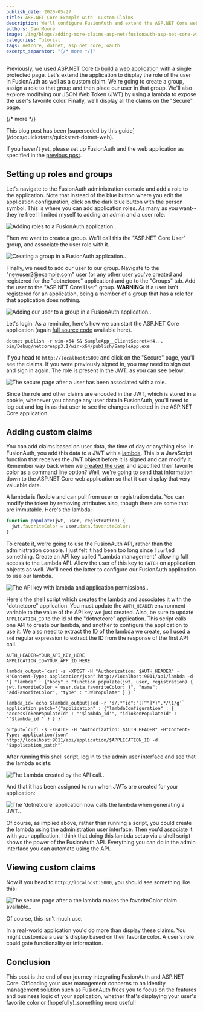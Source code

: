 ```yaml
---
publish_date: 2020-05-27 
title: ASP.NET Core Example with  Custom Claims
description: We'll configure FusionAuth and extend the ASP.NET Core web application to display role and custom claims from a JWT.
authors: Dan Moore
image: /img/blogs/adding-more-claims-asp-net/fusionauth-asp-net-core-with-custom-claims.png
categories: Tutorial
tags: netcore, dotnet, asp net core, oauth
excerpt_separator: "{/* more */}"
---
```


Previously, we used ASP.NET Core to [build a web application](/blog/2020/05/06/securing-asp-netcore-razor-pages-app-with-oauth) with a single protected page. Let's extend the application to display the role of the user in FusionAuth as well as a custom claim. We're going to create a group, assign a role to that group and then place our user in that group. We'll also explore modifying our JSON Web Token (JWT) by using a lambda to expose the user's favorite color. Finally, we'll display all the claims on the "Secure" page.

{/* more */}

<Aside type="tip" nodark="true">This blog post has been [superseded by this guide](/docs/quickstarts/quickstart-dotnet-web).</Aside>

If you haven't yet, please set up FusionAuth and the web application as specified in the [previous post](/blog/2020/05/06/securing-asp-netcore-razor-pages-app-with-oauth).

## Setting up roles and groups

Let's navigate to the FusionAuth administration console and add a role to the application. Note that instead of the blue button where you edit the application configuration, click on the dark blue button with the person symbol. This is where you can add application roles. As many as you want--they're free! I limited myself to adding an admin and a user role.

![Adding roles to a FusionAuth application..](/img/blogs/adding-more-claims-asp-net/aspnetextended-add-roles.png)

Then we want to create a group. We'll call this the "ASP.NET Core User" group, and associate the user role with it.
	
![Creating a group in a FusionAuth application..](/img/blogs/adding-more-claims-asp-net/aspnetextended-create-group.png)

Finally, we need to add our user to our group. Navigate to the "newuser2@example.com" user (or any other user you've created and registered for the "dotnetcore" application) and go to the "Groups" tab. Add the user to the "ASP.NET Core User" group. **WARNING:** if a user isn't registered for an application, being a member of a group that has a role for that application does nothing.

![Adding our user to a group in a FusionAuth application..](/img/blogs/adding-more-claims-asp-net/aspnetextended-add-user-to-group.png)

Let's login. As a reminder, here's how we can start the ASP.NET Core application (again [full source code](https://github.com/FusionAuth/fusionauth-example-asp-netcore) available here).

```shell
dotnet publish -r win-x64 && SampleApp__ClientSecret=H4... bin/Debug/netcoreapp3.1/win-x64/publish/SampleApp.exe
```

If you head to `http://localhost:5000` and click on the "Secure" page, you'll see the claims. If you were previously signed in, you may need to sign out and sign in again. The role is present in the JWT, as you can see below:

![The secure page after a user has been associated with a role..](/img/blogs/adding-more-claims-asp-net/aspnetextended-roles-only-roles-highlighted.png)

Since the role and other claims are encoded in the JWT, which is stored in a cookie, whenever you change any user data in FusionAuth, you'll need to log out and log in as that user to see the changes reflected in the ASP.NET Core application.

## Adding custom claims

You can add claims based on user data, the time of day or anything else. In FusionAuth, you add this data to a JWT with a [lambda](/docs/extend/code/lambdas/jwt-populate). This is a JavaScript function that receives the JWT object before it is signed and can modify it. Remember way back when we [created the user](/blog/2020/04/28/dot-net-command-line-client) and specified their favorite color as a command line option? Well, we're going to send that information down to the ASP.NET Core web application so that it can display that very valuable data.

A lambda is flexible and can pull from user or registration data. You can modify the token by removing attributes also, though there are some that are immutable. Here's the lambda:

```javascript
function populate(jwt, user, registration) {
  jwt.favoriteColor = user.data.favoriteColor;
}
```

To create it, we're going to use the FusionAuth API, rather than the administration console. I just felt it had been too long since I `curl`ed something. Create an API key called "Lambda management" allowing full access to the Lambda API. Allow the user of this key to `PATCH` on application objects as well. We'll need the latter to configure our FusionAuth application to use our lambda.

![The API key with lambda and application permissions..](/img/blogs/adding-more-claims-asp-net/aspnetextended-lambda-management-api-key.png)

Here's the shell script which creates the lambda and associates it with the "dotnetcore" application. You must update the `AUTH_HEADER` environment variable to the value of the API key we just created. Also, be sure to update `APPLICATION_ID` to the id of the "dotnetcore" application. This script calls one API to create our lambda, and another to configure the application to use it. We also need to extract the ID of the lambda we create, so I used a `sed` regular expression to extract the ID from the response of the first API call.

```shell
AUTH_HEADER=YOUR_API_KEY_HERE
APPLICATION_ID=YOUR_APP_ID_HERE

lambda_output=`curl -s -XPOST -H "Authorization: $AUTH_HEADER" -H"Content-Type: application/json" http://localhost:9011/api/lambda -d '{ "lambda" : {"body" : "function populate(jwt, user, registration) { jwt.favoriteColor = user.data.favoriteColor; }", "name": "addFavoriteColor", "type" : "JWTPopulate" } }'`

lambda_id=`echo $lambda_output|sed -r 's/.*"id":"([^"]*)".*/\1/g'`
application_patch='{"application" : {"lambdaConfiguration" : { "accessTokenPopulateId" : "'$lambda_id'", "idTokenPopulateId" : "'$lambda_id'" } } }'

output=`curl -s -XPATCH -H "Authorization: $AUTH_HEADER" -H"Content-Type: application/json" http://localhost:9011/api/application/$APPLICATION_ID -d "$application_patch"`
```

After running this shell script, log in to the admin user interface and see that the lambda exists:

![The Lambda created by the API call..](/img/blogs/adding-more-claims-asp-net/aspnetextended-lambda-created.png)

And that it has been assigned to run when JWTs are created for your application:

![The 'dotnetcore' application now calls the lambda when generating a JWT..](/img/blogs/adding-more-claims-asp-net/aspnetextended-application-has-lambda.png)

Of course, as implied above, rather than running a script, you could create the lambda using the administration user interface. Then you'd associate it with your application. I think that doing this lambda setup via a shell script shows the power of the FusionAuth API. Everything you can do in the admin interface you can automate using the API.

## Viewing custom claims 

Now if you head to `http://localhost:5000`, you should see something like this:

![The secure page after a the lambda makes the favoriteColor claim available..](/img/blogs/adding-more-claims-asp-net/aspnetextended-favcolor-highlighted.png)

Of course, this isn't much use. 

In a real-world application you'd do more than display these claims. You might customize a user's display based on their favorite color. A user's role could gate functionality or information.

## Conclusion

This post is the end of our journey integrating FusionAuth and ASP.NET Core. Offloading your user management concerns to an identity management solution such as FusionAuth frees you to focus on the features and business logic of your application, whether that's displaying your user's favorite color or (hopefully)_something more useful!
